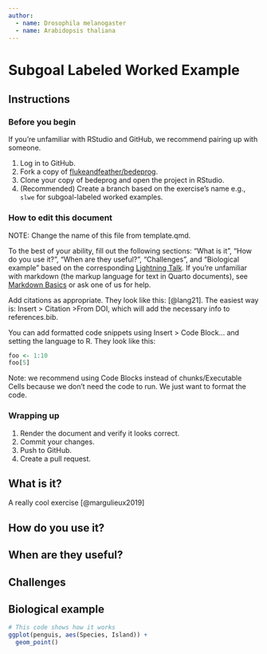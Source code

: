 ```yaml
---
author: 
  - name: Drosophila melanogaster
  - name: Arabidopsis thaliana
---
```


# Subgoal Labeled Worked Example

## Instructions

### Before you begin

If you're unfamiliar with RStudio and GitHub, we recommend pairing up with someone.

1.  Log in to GitHub.
2.  Fork a copy of [flukeandfeather/bedeprog](https://github.com/FlukeAndFeather/bedeprog).
3.  Clone your copy of bedeprog and open the project in RStudio.
4.  (Recommended) Create a branch based on the exercise's name e.g., `slwe` for subgoal-labeled worked examples.

### How to edit this document

NOTE: Change the name of this file from template.qmd.

To the best of your ability, fill out the following sections: "What is it", "How do you use it?", "When are they useful?", "Challenges", and "Biological example" based on the corresponding [Lightning Talk](https://drive.google.com/drive/u/0/folders/1tezQAIK6qR-X3u-HjM8InoVJXRlqYRV8). If you're unfamiliar with markdown (the markup language for text in Quarto documents), see [Markdown Basics](https://quarto.org/docs/authoring/markdown-basics.html) or ask one of us for help.

Add citations as appropriate. They look like this: [@lang21]. The easiest way is: Insert \> Citation \>From DOI, which will add the necessary info to references.bib.

You can add formatted code snippets using Insert \> Code Block... and setting the language to R. They look like this:

``` r
foo <- 1:10
foo[5]
```

Note: we recommend using Code Blocks instead of chunks/Executable Cells because we don't need the code to run. We just want to format the code.

### Wrapping up

1.  Render the document and verify it looks correct.
2.  Commit your changes.
3.  Push to GitHub.
4.  Create a pull request.

## What is it?

A really cool exercise [@margulieux2019]

## How do you use it?

## When are they useful?

## Challenges

## Biological example

``` R
# This code shows how it works
ggplot(penguis, aes(Species, Island)) +
  geom_point()
```

